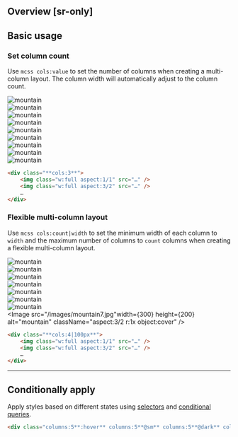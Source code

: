 ## Overview [sr-only]
<Overview/>

## Basic usage
### Set column count
Use `mcss cols:value` to set the number of columns when creating a multi-column layout. The column width will automatically adjust to the column count.
<Demo className="py:0!">
    <div className="gap:8x cols:3@sm cols:1 w:full break-inside:avoid_:where(div)">
        <div className="bg:stripe-pink pt:32">
            <Image src="/images/mountain4.jpg" width={300} height={200} alt="mountain" className="aspect:3/2 r:1x object:cover" />
        </div>
        <div className="bg:stripe-pink pt:16">
            <Image src="/images/mountain7.jpg" width={200} height={200} alt="mountain" className="aspect:1/1 r:1x object:cover" />
        </div>
        <div className="bg:stripe-pink pt:16 pb:32">
            <Image src="/images/mountain19.jpg" width={300} height={200} alt="mountain" className="aspect:3/2 r:1x object:cover" />
        </div>
        <div className="bg:stripe-pink pt:32">
            <Image src="/images/mountain14.jpg" width={200} height={200} alt="mountain" className="aspect:1/1 r:1x object:cover" />
        </div>
        <div className="bg:stripe-pink pt:16">
            <Image src="/images/mountain15.jpg" width={300} height={200} alt="mountain" className="aspect:3/2 r:1x object:cover" />
        </div>
        <div className="bg:stripe-pink pt:16 pb:32">
            <Image src="/images/mountain16.jpg" width={300} height={200} alt="mountain" className="aspect:3/2 r:1x object:cover" />
        </div>
        <div className="bg:stripe-pink pt:32">
            <Image src="/images/mountain17.jpg" width={300} height={200} alt="mountain" className="aspect:3/2 r:1x object:cover" />
        </div>
        <div className="bg:stripe-pink pt:16">
            <Image src="/images/mountain18.jpg" width={300} height={200} alt="mountain" className="aspect:3/2 r:1x object:cover" />
        </div>
        <div className="bg:stripe-pink pt:16 pb:32">
            <Image src="/images/mountain20.jpg" width={200} height={200} alt="mountain" className="aspect:1/1 r:1x object:cover" />
        </div>
    </div>
</Demo>
```html
<div class="**cols:3**">
    <img class="w:full aspect:1/1" src="…" />
    <img class="w:full aspect:3/2" src="…" />
    …
</div>
```

### Flexible multi-column layout
Use `mcss cols:count|width` to set the minimum width of each column to `width` and the maximum number of columns to `count` columns when creating a flexible multi-column layout.
<Demo className="py:0!">
    <div className="gap:8x cols:4|100px@sm cols:1 w:full break-inside:avoid_:where(div)">
        <div className="bg:stripe-pink pt:32">
            <Image src="/images/mountain20.jpg" width={300} height={200} alt="mountain" className="aspect:3/2 r:1x object:cover" />
        </div>
        <div className="bg:stripe-pink pt:16 pb:32">
            <Image src="/images/mountain14.jpg" width={200} height={200} alt="mountain" className="aspect:1/1 r:1x object:cover" />
        </div>
        <div className="bg:stripe-pink pt:32">
            <Image src="/images/mountain15.jpg" width={200} height={200} alt="mountain" className="aspect:1/1 r:1x object:cover" />
        </div>
        <div className="bg:stripe-pink pt:16 pb:32">
            <Image src="/images/mountain16.jpg" width={300} height={200} alt="mountain" className="aspect:3/2 r:1x object:cover" />
        </div>
        <div className="bg:stripe-pink pt:32">
            <Image src="/images/mountain18.jpg" width={300} height={200} alt="mountain" className="aspect:3/2 r:1x object:cover" />
        </div>
        <div className="bg:stripe-pink pt:16 pb:32">
            <Image src="/images/mountain17.jpg" width={200} height={200} alt="mountain" className="aspect:1/1 r:1x object:cover" />
        </div>
        <div className="bg:stripe-pink pt:32">
            <Image src="/images/mountain19.jpg" width={200} height={200} alt="mountain" className="aspect:1/1 r:1x object:cover" />
        </div>
        <div className="bg:stripe-pink pt:16 pb:32">
            <Image src="/images/mountain7.jpg"width={300} height={200} alt="mountain" className="aspect:3/2 r:1x object:cover" />
        </div>
    </div>
</Demo>
```html
<div class="**cols:4|100px**">
    <img class="w:full aspect:1/1" src="…" />
    <img class="w:full aspect:3/2" src="…" />
    …
</div>
```

---

## Conditionally apply
Apply styles based on different states using [selectors](/docs/state-selectors) and [conditional queries](/docs/conditional-queries).
```html
<div class="columns:5**:hover** columns:5**@sm** columns:5**@dark** columns:5**@print**">…</div>
```

